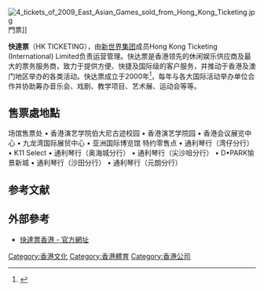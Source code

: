 [[File:4_tickets_of_2009_East_Asian_Games_sold_from_Hong_Kong_Ticketing.jpg|thumb]]門票]]

'''快達票'''（HK TICKETING），由[[新世界發展|新世界集团]]成员Hong Kong Ticketing (International) Limited负责运营管理。快达票是香港领先的休闲娱乐供应商及最大的票务服务商，致力于提供方便、快捷及国际级的客户服务，并推动于香港及澳门地区举办的各类活动。快达票成立于2000年<ref>{{Cite web |url=https://premier.hkticketing.com/Content/aboutus/aboutus.aspx |title=存档副本 |access-date=2020-08-24 |archive-date=2019-03-30 |archive-url=https://web.archive.org/web/20190330215432/https://premier.hkticketing.com/Content/aboutus/aboutus.aspx |dead-url=no }}</ref>，每年与各大国际活动举办单位合作并协助筹办音乐会、戏剧、教学项目、艺术展、运动会等等。


==售票處地點==
场馆售票处
•	香港演艺学院伯大尼古迹校园
•	香港演艺学院园
•	香港会议展览中心
•	九龙湾国际展贸中心
•	亚洲国际博览馆
特约零售点
•	通利琴行（湾仔分行）
•	K11 Select
•	通利琴行（奥海城分行）
•	通利琴行（尖沙咀分行）
•	D•PARK愉景新城
•	通利琴行（沙田分行）
•	通利琴行（元朗分行）




==参考文献==
<div class="references-small">
<references />
</div>
==外部參考==
* [http://www.hkticketing.com/ 快達票香港 - 官方網址] {{Wayback|url=http://www.hkticketing.com/ |date=20180618020016 }}
{{公司小作品}}
[[Category:香港文化|Category:香港文化]]
[[Category:香港體育|Category:香港體育]]
[[Category:香港公司|Category:香港公司]]